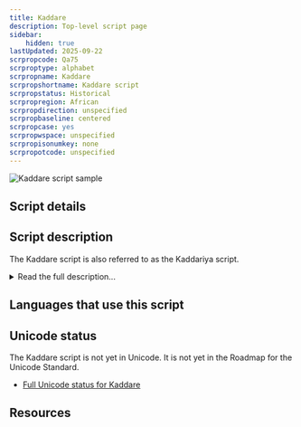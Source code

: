 ```yaml
---
title: Kaddare
description: Top-level script page
sidebar:
    hidden: true
lastUpdated: 2025-09-22
scrpropcode: Qa75
scrproptype: alphabet
scrpropname: Kaddare
scrpropshortname: Kaddare script
scrpropstatus: Historical
scrpropregion: African
scrpropdirection: unspecified
scrpropbaseline: centered
scrpropcase: yes
scrpropwspace: unspecified
scrpropisonumkey: none
scrpropotcode: unspecified
---
```



![Kaddare script sample](../images/qa75-sample.jpg "Kaddare sample")

## Script details

<ScriptDetails />

## Script description

The Kaddare script is also referred to as the Kaddariya script.

<details>
<summary>Read the full description...</summary>It was created in the 1950s by Xuseen Sheekh Axmed Kaddare to write the Somali language.  

The Kaddare script was considered the best indigenous script to write Somali by the 1961 linguistic commission, which was established by the Somali government, and the 1966 UNESCO commission. However, the Latin-based orthography was the top choice, and became the official script in 1972.

Kaddare makes use of upper and lower case letters, where the lower case letters are written in cursive so as not to lift the pen.

_This script is not currently recognized by the [ISO 15924 standard](http://www.unicode.org/iso15924/), but is included in ScriptSource for research purposes. If you have any information on this script, please add the information to this site. Your contributions can be a great help in refining and expanding the ISO 15924 standard. The [Script Encoding Initiative](https://sei.berkeley.edu/) is working to support the inclusion of this script in the standard, and contributions here will support their efforts._
</details>

## Languages that use this script

<WsList script='Qa75' wsMax='5' />

## Unicode status

The Kaddare script is not yet in Unicode. It is not yet in the Roadmap for the Unicode Standard.

- [Full Unicode status for Kaddare](/scrlang/unicode/qa75-unicode)



## Resources

<ScriptResources detailSummary='seemore' />

